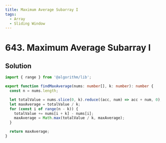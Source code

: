 ```yaml
---
title: Maximum Average Subarray I
tags:
  - Array
  - Sliding Window
---
```


# 643. Maximum Average Subarray I

<Badges>
  <LevelBadge level="easy" />
  <TopicBadge name="Array" slug="array" />
  <TopicBadge name="Sliding Window" slug="sliding-window" />
</Badges>

## Solution

```typescript filename="solution.ts" copy
import { range } from '@algorithm/lib';

export function findMaxAverage(nums: number[], k: number): number {
  const n = nums.length;

  let totalValue = nums.slice(0, k).reduce((acc, num) => acc + num, 0);
  let maxAverage = totalValue / k;
  for (const i of range(n - k)) {
    totalValue += nums[i + k] - nums[i];
    maxAverage = Math.max(totalValue / k, maxAverage);
  }

  return maxAverage;
}
```

<ProblemLink
  codingSite="leetcode"
  href="https://leetcode.com/problems/maximum-average-subarray-i"
  title="Maximum Average Subarray I"
/>
